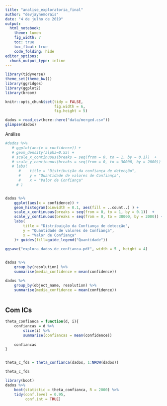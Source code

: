 ```yaml
---
title: "analise_exploratoria_final"
author: "devjaynemorais"
date: "4 de julho de 2019"
output: 
  html_notebook:
    theme: lumen
    fig_width: 7
    toc: true
    toc_float: true
    code_folding: hide
editor_options: 
  chunk_output_type: inline
---
```


```r
library(tidyverse)
theme_set(theme_bw())
library(ggridges)
library(ggplot2)
library(broom)

knitr::opts_chunk$set(tidy = FALSE,
                      fig.width = 6,
                      fig.height = 5)

```

```r
dados = read_csv(here::here("data/merged.csv"))
glimpse(dados)
```

Análise 
```r
#dados %>% 
   # ggplot(aes(x = confidence)) + 
   # geom_density(alpha=0.55) +
   # scale_x_continuous(breaks = seq(from = 0, to = 1, by = 0.1))  +
   # scale_y_continuous(breaks = seq(from = 0, to = 30000, by = 2000)) +
   # labs(
      #    title = "Distribuição da confiança de detecção",
      #    y = "Quantidade de valores de Confiança",
      #    x = "Valor de Confiança" 
     # )  


dados %>% 
    ggplot(aes(x = confidence)) + 
    geom_histogram(binwidth = 0.1, aes(fill = ..count..) ) +
    scale_x_continuous(breaks = seq(from = 0, to = 1, by = 0.1))  +
    scale_y_continuous(breaks = seq(from = 0, to = 30000, by = 2000)) +
    labs(
        title = "Distribuição da Confiança de detecção",
        y = "Quantidade de valores de Confiança",
        x = "Valor de Confiança" 
    )+ guides(fill=guide_legend("Quantidade"))

ggsave("explora_dados_de_confianca.pdf", width = 5 , height = 4)
    

```

```r
dados %>% 
    group_by(resolution) %>% 
    summarise(media_confidence = mean(confidence))

```

```r
dados %>% 
    group_by(object_name, resolution) %>% 
    summarise(media_confidence = mean(confidence))
    
```



## Com ICs


```r
theta_confianca = function(d, i){
    confiancas = d %>% 
        slice(i) %>% 
        summarise(confiancas = mean(confidence))
    
    confiancas
}


theta_c_fds = theta_confianca(dados, 1:NROW(dados))

theta_c_fds
```

```r
library(boot)
dados %>% 
    boot(statistic = theta_confianca, R = 2000) %>% 
    tidy(conf.level = 0.95, 
         conf.int = TRUE)
```